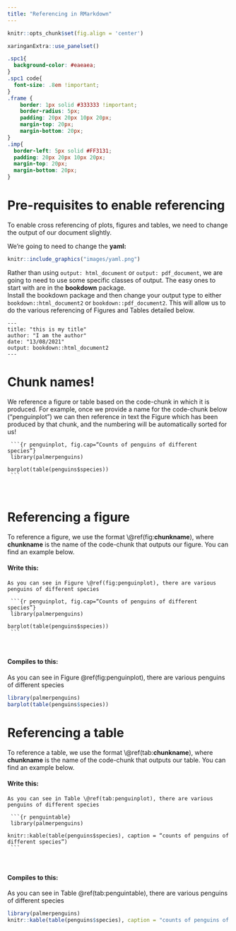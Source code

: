 ```yaml
---
title: "Referencing in RMarkdown"
---
```



```r
knitr::opts_chunk$set(fig.align = 'center')
```

```r
xaringanExtra::use_panelset()
```


```css
.spc1{
  background-color: #eaeaea;
}
.spc1 code{
  font-size: .8em !important;
}
.frame {
    border: 1px solid #333333 !important; 
    border-radius: 5px; 
    padding: 20px 20px 10px 20px; 
    margin-top: 20px; 
    margin-bottom: 20px; 
}
.imp{
  border-left: 5px solid #FF3131;
  padding: 20px 20px 10px 20px; 
  margin-top: 20px; 
  margin-bottom: 20px; 
}
```

# Pre-requisites to enable referencing  

To enable cross referencing of plots, figures and tables, we need to change the output of our document slightly. 

We're going to need to change the __yaml:__  

```r
knitr::include_graphics("images/yaml.png")
```

Rather than using `output: html_document` or `output: pdf_document`, we are going to need to use some specific classes of output. The easy ones to start with are in the __bookdown__ package.  
Install the bookdown package and then change your output type to either `bookdown::html_document2` or `bookdown::pdf_document2`. This will allow us to do the various referencing of Figures and Tables detailed below. 

```{}
---
title: "this is my title"
author: "I am the author"
date: "13/08/2021"
output: bookdown::html_document2
---
```

# Chunk names!  

We reference a figure or table based on the code-chunk in which it is produced. For example, once we provide a name for the code-chunk below ("penguinplot") we can then reference in text the Figure which has been produced by that chunk, and the numbering will be automatically sorted for us! 

<div class="spc1"><code>
&grave;&grave;&grave;{r penguinplot, fig.cap="Counts of penguins of different species"}<br>
library(palmerpenguins)<br>
barplot(table(penguins$species))<br>
&grave;&grave;&grave;
</code></div><br>

# Referencing a figure 

To reference a figure, we use the format \\\@ref(fig:**chunkname**), where **chunkname** is the name of the code-chunk that outputs our figure. You can find an example below. 

::: {.panelset}

::: {.panel}
#### Write this: 

```
As you can see in Figure \@ref(fig:penguinplot), there are various penguins of different species
```

<div class="spc1"><code>
&grave;&grave;&grave;{r penguinplot, fig.cap="Counts of penguins of different species"}<br>
library(palmerpenguins)<br>
barplot(table(penguins$species))<br>
&grave;&grave;&grave;
</code></div><br>

:::

::: {.panel}
#### Compiles to this:

As you can see in Figure \@ref(fig:penguinplot), there are various penguins of different species

```r
library(palmerpenguins)
barplot(table(penguins$species))
```

:::

:::


# Referencing a table

To reference a table, we use the format \\\@ref(tab:**chunkname**), where **chunkname** is the name of the code-chunk that outputs our table. You can find an example below. 

::: {.panelset}

::: {.panel}
#### Write this: 

```
As you can see in Table \@ref(tab:penguinplot), there are various penguins of different species
```

<div class="spc1"><code>
&grave;&grave;&grave;{r penguintable}<br>
library(palmerpenguins)<br>
knitr::kable(table(penguins$species), caption = "counts of penguins of different species")<br>
&grave;&grave;&grave;
</code></div><br>

:::

::: {.panel}
#### Compiles to this:

As you can see in Table \@ref(tab:penguintable), there are various penguins of different species

```r
library(palmerpenguins)
knitr::kable(table(penguins$species), caption = "counts of penguins of different species")
```

:::

:::


